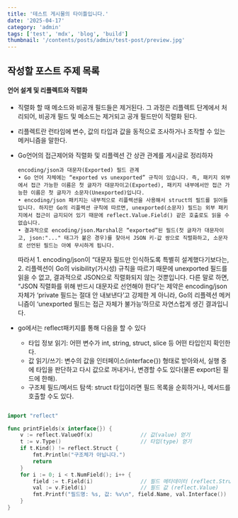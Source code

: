 ```yaml
---
title: '테스트 게시물의 타이틀입니다.'
date: '2025-04-17'
category: 'admin'
tags: ['test', 'mdx', 'blog', 'build']
thumbnail: '/contents/posts/admin/test-post/preview.jpg'
---
```


## 작성할 포스트 주제 목록

#### 언어 설계 및 리플렉트와 직렬화

- 직렬화 할 때 메소드와 비공개 필드들은 제거된다. 그 과정은 리플렉트 단계에서 처리되어, 비공개 필드 및 메소드는 제거되고 공개 필드만이 직렬화 된다.
- 리플렉트란 런타임에 변수, 값의 타입과 값을 동적으로 조사하거나 조작할 수 있는 메커니즘을 말한다.
- Go언어의 접근제어와 직렬화 및 리플렉션 간 상관 관계를 게시글로 정리하자

      encoding/json과 대문자(Exported) 필드 관계
      •	Go 언어 자체에는 “exported vs unexported” 규칙이 있습니다. 즉, 패키지 외부에서 접근 가능한 이름은 첫 글자가 대문자이고(Exported), 패키지 내부에서만 접근 가능한 이름은 첫 글자가 소문자(Unexported)입니다.
      •	encoding/json 패키지는 내부적으로 리플렉션을 사용해서 struct의 필드를 읽어들입니다. 하지만 Go의 리플렉션 규칙에 따르면, unexported(소문자) 필드는 외부 패키지에서 접근이 금지되어 있기 때문에 reflect.Value.Field() 같은 호출로도 읽을 수 없습니다.
      •	결과적으로 encoding/json.Marshal은 “exported”된 필드(첫 글자가 대문자이고, json:"..." 태그가 붙은 경우)를 찾아서 JSON 키-값 쌍으로 직렬화하고, 소문자로 선언된 필드는 아예 무시하게 됩니다.

  따라서 1. encoding/json이 “대문자 필드만 인식하도록 특별히 설계했다기보다는, 2. 리플렉션이 Go의 visibility(가시성) 규칙을 따르기 때문에 unexported 필드를 읽을 수 없고, 결과적으로 JSON으로 직렬화되지 않는 것뿐입니다.
  다른 말로 하면, “JSON 직렬화를 위해 반드시 대문자로 선언해야 한다”는 제약은 encoding/json 자체가 ‘private 필드는 절대 안 내보낸다’고 강제한 게 아니라, Go의 리플렉션 메커니즘이 ‘unexported 필드는 접근 자체가 불가능’하므로 자연스럽게 생긴 결과입니다.

- go에서는 reflect패키지를 통해 다음을 할 수 있다
  - 타입 정보 읽기: 어떤 변수가 int, string, struct, slice 등 어떤 타입인지 확인한다.
  - 값 읽기/쓰기: 변수의 값을 인터페이스(interface{}) 형태로 받아와서, 실행 중에 타입을 판단하고 다시 값으로 꺼내거나, 변경할 수도 있다(물론 export된 필드에 한해).
  - 구조체 필드/메서드 탐색: struct 타입이라면 필드 목록을 순회하거나, 메서드를 호출할 수도 있다.

```go showLineNumbers

import "reflect"

func printFields(x interface{}) {
    v := reflect.ValueOf(x)               // 값(value) 얻기
    t := v.Type()                         // 타입(type) 얻기
    if t.Kind() != reflect.Struct {
        fmt.Println("구조체가 아닙니다.")
        return
    }
    for i := 0; i < t.NumField(); i++ {
        field := t.Field(i)               // 필드 메타데이터 (reflect.StructField)
        val := v.Field(i)                 // 필드 값 (reflect.Value)
        fmt.Printf("필드명: %s, 값: %v\n", field.Name, val.Interface())
    }
}

```
